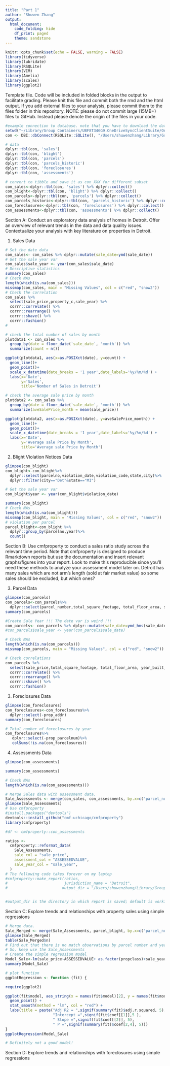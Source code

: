 ```yaml
---
title: "Part 1"
author: "Shuwen Zhang"
output: 
  html_document:
    code_folding: hide
    df_print: paged
    theme: sandstone
---
```


```r
knitr::opts_chunk$set(echo = FALSE, warning = FALSE)
library(tidyverse)
library(lubridate)
library(RSQLite)
library(VIM)
library(Amelia)
library(scales)
library(ggplot2)
```

Template file. Code will be included in folded blocks in the output to facilitate grading. Please knit this file and commit both the rmd and the html output. If you add external files to your analysis, please commit them to the files folder in this repository. NOTE: please do not commit large (15MB+) files to GitHub. Instead please denote the origin of the files in your code. 

```r
#example connection to database. note that you have to download the database from onedrive
setwd("~/Library/Group Containers/UBF8T346G9.OneDriveSyncClientSuite/OneDrive - University of Illinois at Chicago.noindex/OneDrive - University of Illinois at Chicago/UIC semesters/2022 Spring/PA470 AI & Machine Learning/PA470_Detroit_Project/detroit-ShuwenZZZ")
con <- DBI::dbConnect(RSQLite::SQLite(), "/Users/shuwenzhang/Library/Group Containers/UBF8T346G9.OneDriveSyncClientSuite/OneDrive - University of Illinois at Chicago.noindex/OneDrive - University of Illinois at Chicago/UIC semesters/2022 Spring/PA470 AI & Machine Learning/PA470_Detroit_Project/detroit-ShuwenZZZ/database/detroit.sqlite")

# data
dplyr::tbl(con, 'sales')
dplyr::tbl(con, 'blight')
dplyr::tbl(con, 'parcels')
dplyr::tbl(con, 'parcels_historic')
dplyr::tbl(con, 'foreclosures')
dplyr::tbl(con, 'assessments')

# convert to tibble and save it as con_XXX for different subset
con_sales<-dplyr::tbl(con, 'sales') %>% dplyr::collect()
con_blight<-dplyr::tbl(con, 'blight') %>% dplyr::collect()
con_parcels<-dplyr::tbl(con, 'parcels') %>% dplyr::collect()
con_parcels_historic<-dplyr::tbl(con, 'parcels_historic') %>% dplyr::collect()
con_foreclosures<-dplyr::tbl(con, 'foreclosures') %>% dplyr::collect()
con_assessments<-dplyr::tbl(con, 'assessments') %>% dplyr::collect()

```

Section A: Conduct an exploratory data analysis of homes in Detroit. Offer an overview of relevant trends in the data and data quality issues. Contextualize your analysis with key literature on properties in Detroit.

1. Sales Data
```r
# Set the date data
con_sales<- con_sales %>% dplyr::mutate(sale_date=ymd(sale_date))
# Get the sale year var
con_sales$sale_year <- year(con_sales$sale_date)
# Descriptive statistics
summary(con_sales)
# Check NAs
length(which(is.na(con_sales)))
missmap(con_sales, main = "Missing Values", col = c("red", "snow2"))
# Check the correlation
con_sales %>%
  select(sale_price,property_c,sale_year) %>%
  corrr::correlate() %>%
  corrr::rearrange() %>%
  corrr::shave() %>%
  corrr::fashion()
# 
```

```r
# check the total number of sales by month
plotdata1 <- con_sales %>% 
  group_by(date = floor_date(`sale_date`, 'month')) %>%
  summarize(count = n())

ggplot(plotdata1, aes(x=as.POSIXct(date), y=count)) +
  geom_line()+
  geom_point()+
  scale_x_datetime(date_breaks = '1 year',date_labels='%y/%m/%d') +
  labs(x='Date', 
       y='Sales', 
       title='Nomber of Sales in Detroit')
```
```r
# check the average sale price by month
plotdata2 <- con_sales %>% 
  group_by(date = floor_date(`sale_date`, 'month')) %>%
  summarize(aveSalePrice_month = mean(sale_price))

ggplot(plotdata2, aes(x=as.POSIXct(date), y=aveSalePrice_month)) +
  geom_line()+
  geom_point()+
  scale_x_datetime(date_breaks = '1 year',date_labels='%y/%m/%d') +
  labs(x='Date', 
       y='Average sale Price by Month', 
       title='Average sale Price by Month')
```
2. Blight Violation Notices Data
```r
glimpse(con_blight)
con_blight<-con_blight%>%
  dplyr::select(parcelno,violation_date,violation_code,state,city)%>%
  dplyr::filter(city=="Det"&state=="MI")

# Get the sale year var
con_blight$year <- year(con_blight$violation_date)

summary(con_blight)
# Check NAs
length(which(is.na(con_blight)))
missmap(con_blight, main = "Missing Values", col = c("red", "snow2"))
# violation per parcel
parcel_blight<-con_blight %>%
  dplyr::group_by(parcelno,year)%>%
  count()
```

Section B: Use cmfproperty to conduct a sales ratio study across the relevant time period. Note that cmfproperty is designed to produce Rmarkdown reports but use the documentation and insert relevant graphs/figures into your report. Look to make this reproducible since you’ll need these methods to analyze your assessment model later on. Detroit has many sales which are not arm’s length (sold at fair market value) so some sales should be excluded, but which ones?

3. Parcel Data

```r
glimpse(con_parcels)
con_parcels<-con_parcels%>%
  dplyr::select(parcel_number,total_square_footage, total_floor_area, style, property_class_desc, year_built, sale_price, sale_date, assessed_value, taxable_value, SHAPE_Length, SHAPE_Area, X, Y)
summary(con_parcels)

#Create Sale Year !!! The date var is weird !!!
con_parcels<- con_parcels %>% dplyr::mutate(sale_date=ymd_hms(sale_date))
#con_parcels$sale_year <- year(con_parcels$sale_date)

# Check NAs
length(which(is.na(con_parcels)))
missmap(con_parcels, main = "Missing Values", col = c("red", "snow2"))

# Check correlations
con_parcels %>%
  select(sale_price,total_square_footage, total_floor_area, year_built, sale_price, assessed_value, taxable_value) %>%
  corrr::correlate() %>%
  corrr::rearrange() %>%
  corrr::shave() %>%
  corrr::fashion()
```
3. Foreclosures Data

```r
glimpse(con_foreclosures)
con_foreclosures<-con_foreclosures%>%
  dplyr::select(-prop_addr)
summary(con_foreclosures)

# Total number of foreclosures by year
con_foreclosures%>%
   dplyr::select(-prop_parcelnum)%>%
   colSums(!is.na(con_foreclosures))
```

4. Assessments Data

```r
glimpse(con_assessments)

summary(con_assessments)

# Check NAs
length(which(is.na(con_assessments)))
```


```r
# Merge Sales data with assessment data.
Sale_Assessments <- merge(con_sales, con_assessments, by.x=c("parcel_num", "sale_year"), by.y=c("PARCELNO", "year"), all.x=TRUE)  
glimpse(Sale_Assessments)
# Use cmfproperty
#install.packages("devtools")
devtools::install_github("cmf-uchicago/cmfproperty")
library(cmfproperty)

#df <- cmfproperty::con_assessments

ratios <-
  cmfproperty::reformat_data(
    Sale_Assessments,
    sale_col = "sale_price",
    assessment_col = "ASSESSEDVALUE",
    sale_year_col = "sale_year",
  )
# The following code takes forever on my laptop
#cmfproperty::make_report(ratios, 
#                         jurisdiction_name = "Detroit",
#                        output_dir = "/Users/shuwenzhang/Library/Group Containers/UBF8T346G9.OneDriveSyncClientSuite/OneDrive - University of Illinois at Chicago.noindex/OneDrive - University of Illinois at Chicago/UIC semesters/2022 Spring/PA470 AI & Machine Learning/PA470_Detroit_Project/detroit-ShuwenZZZ") 


#output_dir is the directory in which report is saved; default is working directory

```

Section C: Explore trends and relationships with property sales using simple regressions

```r
# Merge data.
Sale_Merged <- merge(Sale_Assessments, parcel_blight, by.x=c("parcel_num", "sale_year"), by.y=c("parcelno", "year"), all.x=TRUE)  
glimpse(Sale_Merged)
table(Sale_Merged$n)
# Find out that there is no match observations by parcel number and year
# So, keep use the Sale_Assessments
# Create the simple regression model
Model_Sale<-lm(sale_price~ASSESSEDVALUE+ as.factor(propclass)+sale_year, data=Sale_Assessments)
summary(Model_Sale)

# plot function
ggplotRegression <- function (fit) {

require(ggplot2)

ggplot(fit$model, aes_string(x = names(fit$model)[2], y = names(fit$model)[1])) + 
  geom_point() +
  stat_smooth(method = "lm", col = "red") +
  labs(title = paste("Adj R2 = ",signif(summary(fit)$adj.r.squared, 5),
                     "Intercept =",signif(fit$coef[[1]],5 ),
                     " Slope =",signif(fit$coef[[2]], 5),
                     " P =",signif(summary(fit)$coef[2,4], 5)))
}
ggplotRegression(Model_Sale)

# Definitely not a good model!
```

Section D: Explore trends and relationships with foreclosures using simple regressions

```r


```





